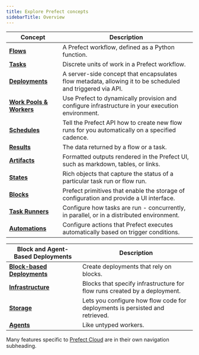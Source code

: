 ```yaml
---
title: Explore Prefect concepts
sidebarTitle: Overview
---
```



| Concept                                            | Description                                                                                                                 |
| -------------------------------------------------- | --------------------------------------------------------------------------------------------------------------------------- |
| __[Flows](/2.16/concepts/flows)__                       | A Prefect workflow, defined as a Python function.             |
| __[Tasks](/2.16/concepts/tasks)__                       | Discrete units of work in a Prefect workflow.                |
| __[Deployments](/2.16/concepts/deployments)__           | A server-side concept that encapsulates flow metadata, allowing it to be scheduled and triggered via API. |
| __[Work Pools & Workers](/2.16/concepts/work-pools)__   | Use Prefect to dynamically provision and configure infrastructure in your execution environment.    |
| __[Schedules](/2.16/concepts/schedules)__               | Tell the Prefect API how to create new flow runs for you automatically on a specified cadence.     |
| __[Results](/2.16/concepts/results)__                   | The data returned by a flow or a task.                                 |
| __[Artifacts](/2.16/concepts/artifacts)__               | Formatted outputs rendered in the Prefect UI, such as markdown, tables, or links.  
| __[States](/2.16/concepts/states)__                     | Rich objects that capture the status of a particular task run or flow run.                                                                            |
| __[Blocks](/2.16/concepts/blocks)__                     | Prefect primitives that enable the storage of configuration and provide a UI interface.          |
| __[Task Runners](/2.16/concepts/task-runners)__         | Configure how tasks are run - concurrently, in parallel, or in a distributed environment. |
| __[Automations](/2.16/concepts/automations)__           | Configure actions that Prefect executes automatically based on trigger conditions.         |

|  Block and Agent-Based Deployments                 | Description   |
| -------------------------------------------------- | --------------------------------------------------------------------------------------------------------------------------- |
| __[Block-based Deployments](/2.16/concepts/deployments-block-based)__    | Create deployments that rely on blocks.   |
| __[Infrastructure](/2.16/concepts/infrastructure)__           | Blocks that specify infrastructure for flow runs created by a deployment.   |
| __[Storage](/2.16/concepts/storage)__                         | Lets you configure how flow code for deployments is persisted and retrieved.     |
| __[Agents](/2.16/concepts/agents)__                           | Like untyped workers. |

Many features specific to [Prefect Cloud](/2.16/cloud/) are in their own navigation subheading.
